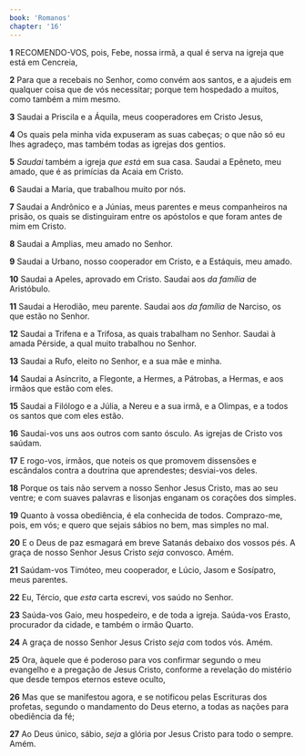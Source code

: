 ```yaml
---
book: 'Romanos'
chapter: '16'
---
```


**1** RECOMENDO-VOS, pois, Febe, nossa irmã, a qual é serva na igreja que está em Cencreia,

**2** Para que a recebais no Senhor, como convém aos santos, e a ajudeis em qualquer coisa que de vós necessitar; porque tem hospedado a muitos, como também a mim mesmo.

**3** Saudai a Priscila e a Áquila, meus cooperadores em Cristo Jesus,

**4** Os quais pela minha vida expuseram as suas cabeças; o que não só eu lhes agradeço, mas também todas as igrejas dos gentios.

**5** _Saudai_ também a igreja _que está_ em sua casa. Saudai a Epêneto, meu amado, que é as primícias da Acaia em Cristo.

**6** Saudai a Maria, que trabalhou muito por nós.

**7** Saudai a Andrônico e a Júnias, meus parentes e meus companheiros na prisão, os quais se distinguiram entre os apóstolos e que foram antes de mim em Cristo.

**8** Saudai a Amplias, meu amado no Senhor.

**9** Saudai a Urbano, nosso cooperador em Cristo, e a Estáquis, meu amado.

**10** Saudai a Apeles, aprovado em Cristo. Saudai aos _da família_ de Aristóbulo.

**11** Saudai a Herodião, meu parente. Saudai aos _da família_ de Narciso, os que estão no Senhor.

**12** Saudai a Trifena e a Trifosa, as quais trabalham no Senhor. Saudai à amada Pérside, a qual muito trabalhou no Senhor.

**13** Saudai a Rufo, eleito no Senhor, e a sua mãe e minha.

**14** Saudai a Asíncrito, a Flegonte, a Hermes, a Pátrobas, a Hermas, e aos irmãos que estão com eles.

**15** Saudai a Filólogo e a Júlia, a Nereu e a sua irmã, e a Olimpas, e a todos os santos que com eles estão.

**16** Saudai-vos uns aos outros com santo ósculo. As igrejas de Cristo vos saúdam.

**17** E rogo-vos, irmãos, que noteis os que promovem dissensões e escândalos contra a doutrina que aprendestes; desviai-vos deles.

**18** Porque os tais não servem a nosso Senhor Jesus Cristo, mas ao seu ventre; e com suaves palavras e lisonjas enganam os corações dos simples.

**19** Quanto à vossa obediência, é ela conhecida de todos. Comprazo-me, pois, em vós; e quero que sejais sábios no bem, mas simples no mal.

**20** E o Deus de paz esmagará em breve Satanás debaixo dos vossos pés. A graça de nosso Senhor Jesus Cristo _seja_ convosco. Amém.

**21** Saúdam-vos Timóteo, meu cooperador, e Lúcio, Jasom e Sosípatro, meus parentes.

**22** Eu, Tércio, que _esta_ carta escrevi, vos saúdo no Senhor.

**23** Saúda-vos Gaio, meu hospedeiro, e de toda a igreja. Saúda-vos Erasto, procurador da cidade, e também o irmão Quarto.

**24** A graça de nosso Senhor Jesus Cristo _seja_ com todos vós. Amém.

**25** Ora, àquele que é poderoso para vos confirmar segundo o meu evangelho e a pregação de Jesus Cristo, conforme a revelação do mistério que desde tempos eternos esteve oculto,

**26** Mas que se manifestou agora, e se notificou pelas Escrituras dos profetas, segundo o mandamento do Deus eterno, a todas as nações para obediência da fé;

**27** Ao Deus único, sábio, _seja_ a glória por Jesus Cristo para todo o sempre. Amém.
